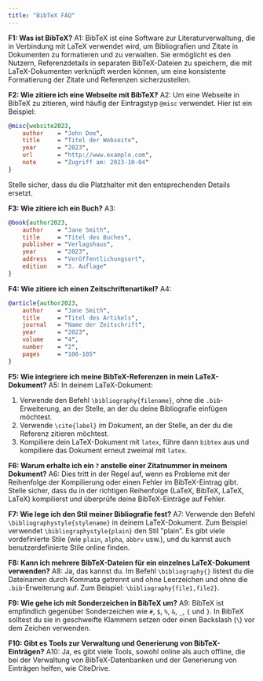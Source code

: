```yaml
---
title: "BibTeX FAQ"
---
```


**F1: Was ist BibTeX?** A1: BibTeX ist eine Software zur Literaturverwaltung, die in Verbindung mit LaTeX verwendet wird, um Bibliografien und Zitate in Dokumenten zu formatieren und zu verwalten. Sie ermöglicht es den Nutzern, Referenzdetails in separaten BibTeX-Dateien zu speichern, die mit LaTeX-Dokumenten verknüpft werden können, um eine konsistente Formatierung der Zitate und Referenzen sicherzustellen.

**F2: Wie zitiere ich eine Webseite mit BibTeX?** A2: Um eine Webseite in BibTeX zu zitieren, wird häufig der Eintragstyp `@misc` verwendet. Hier ist ein Beispiel:

```bibtex
@misc{website2023,
    author    = "John Doe",
    title     = "Titel der Webseite",
    year      = "2023",
    url       = "http://www.example.com",
    note      = "Zugriff am: 2023-10-04"
}
```

Stelle sicher, dass du die Platzhalter mit den entsprechenden Details ersetzt.

**F3: Wie zitiere ich ein Buch?** 
A3:

```bibtex
@book{author2023,
    author    = "Jane Smith",
    title     = "Titel des Buches",
    publisher = "Verlagshaus",
    year      = "2023",
    address   = "Veröffentlichungsort",
    edition   = "3. Auflage"
}
```

**F4: Wie zitiere ich einen Zeitschriftenartikel?** 
A4:

```bibtex
@article{author2023,
    author    = "Jane Smith",
    title     = "Titel des Artikels",
    journal   = "Name der Zeitschrift",
    year      = "2023",
    volume    = "4",
    number    = "2",
    pages     = "100-105"
}
```

**F5: Wie integriere ich meine BibTeX-Referenzen in mein LaTeX-Dokument?** A5: In deinem LaTeX-Dokument:

1. Verwende den Befehl `\bibliography{filename}`, ohne die `.bib`-Erweiterung, an der Stelle, an der du deine Bibliografie einfügen möchtest.
2. Verwende `\cite{label}` im Dokument, an der Stelle, an der du die Referenz zitieren möchtest.
3. Kompiliere dein LaTeX-Dokument mit `latex`, führe dann `bibtex` aus und kompiliere das Dokument erneut zweimal mit `latex`.

**F6: Warum erhalte ich ein `?` anstelle einer Zitatnummer in meinem Dokument?** A6: Dies tritt in der Regel auf, wenn es Probleme mit der Reihenfolge der Kompilierung oder einen Fehler im BibTeX-Eintrag gibt. Stelle sicher, dass du in der richtigen Reihenfolge (LaTeX, BibTeX, LaTeX, LaTeX) kompilierst und überprüfe deine BibTeX-Einträge auf Fehler.

**F7: Wie lege ich den Stil meiner Bibliografie fest?** A7: Verwende den Befehl `\bibliographystyle{stylename}` in deinem LaTeX-Dokument. Zum Beispiel verwendet `\bibliographystyle{plain}` den Stil "plain". Es gibt viele vordefinierte Stile (wie `plain`, `alpha`, `abbrv` usw.), und du kannst auch benutzerdefinierte Stile online finden.

**F8: Kann ich mehrere BibTeX-Dateien für ein einzelnes LaTeX-Dokument verwenden?** A8: Ja, das kannst du. Im Befehl `\bibliography{}` listest du die Dateinamen durch Kommata getrennt und ohne Leerzeichen und ohne die `.bib`-Erweiterung auf. Zum Beispiel: `\bibliography{file1,file2}`.

**F9: Wie gehe ich mit Sonderzeichen in BibTeX um?** A9: BibTeX ist empfindlich gegenüber Sonderzeichen wie `#`, `$`, `%`, `&`, `_`, `{` und `}`. In BibTeX solltest du sie in geschweifte Klammern setzen oder einen Backslash (`\`) vor dem Zeichen verwenden.

**F10: Gibt es Tools zur Verwaltung und Generierung von BibTeX-Einträgen?** A10: Ja, es gibt viele Tools, sowohl online als auch offline, die bei der Verwaltung von BibTeX-Datenbanken und der Generierung von Einträgen helfen, wie CiteDrive. 